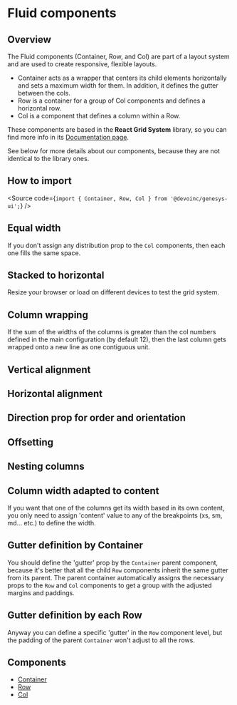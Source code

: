 

<Meta title="Components/Layout/Fluid" />

# Fluid components

## Overview

The Fluid components (Container, Row, and Col) are part of a layout system and
are used to create responsive, flexible layouts.

- Container acts as a wrapper that centers its child elements horizontally and
  sets a maximum width for them. In addition, it defines the gutter between the
  cols.
- Row is a container for a group of Col components and defines a horizontal row.
- Col is a component that defines a column within a Row.

These components are based in the **React Grid System** library, so you can find
more info in its [Documentation page](https://sealninja.github.io/react-grid-system/).

See below for more details about our components, because they are not identical
to the library ones.

## How to import

<Source code={`import { Container, Row, Col } from '@devoinc/genesys-ui';`} />

## Equal width

If you don't assign any distribution prop to the `Col` components, then each one
fills the same space.

<Canvas of={CasesStories.EqualWidth} />

## Stacked to horizontal

Resize your browser or load on different devices to test the grid system.

<Canvas of={CasesStories.Stacked} />

## Column wrapping

If the sum of the widths of the columns is greater than the col numbers defined
in the main configuration (by default 12), then the last column gets wrapped
onto a new line as one contiguous unit.

<Canvas of={CasesStories.ColumnWrapping} />

## Vertical alignment

<Canvas of={CasesStories.VerticalAlignment} />

## Horizontal alignment

<Canvas of={CasesStories.HorizontalAlignment} />

## Direction prop for order and orientation

<Canvas of={CasesStories.Order} />

## Offsetting

<Canvas of={CasesStories.Offsetting} />

## Nesting columns

<Canvas of={CasesStories.NestingColumns} />

## Column width adapted to content

If you want that one of the columns get its width based in its own content, you
only need to assign 'content' value to any of the breakpoints (xs, sm, md...
etc.) to define the width.

<Canvas of={CasesStories.AdaptedContent} />

## Gutter definition by Container

You should define the 'gutter' prop by the `Container` parent component, because
it's better that all the child `Row` components inherit the same gutter from its
parent. The parent container automatically assigns the necessary props to the
`Row` and `Col` components to get a group with the adjusted margins and
paddings.

<Canvas of={CasesStories.GutterDefinition} />

## Gutter definition by each Row

Anyway you can define a specific 'gutter' in the `Row` component level, but the
padding of the parent `Container` won't adjust to all the rows.

<Canvas of={CasesStories.GutterDefinitionByRow} />

## Components

- [Container](?path=/docs/components-core-layout-fluid-container--docs)
- [Row](?path=/docs/components-core-layout-fluid-row--docs)
- [Col](?path=/docs/components-core-layout-fluid-col--docs)
